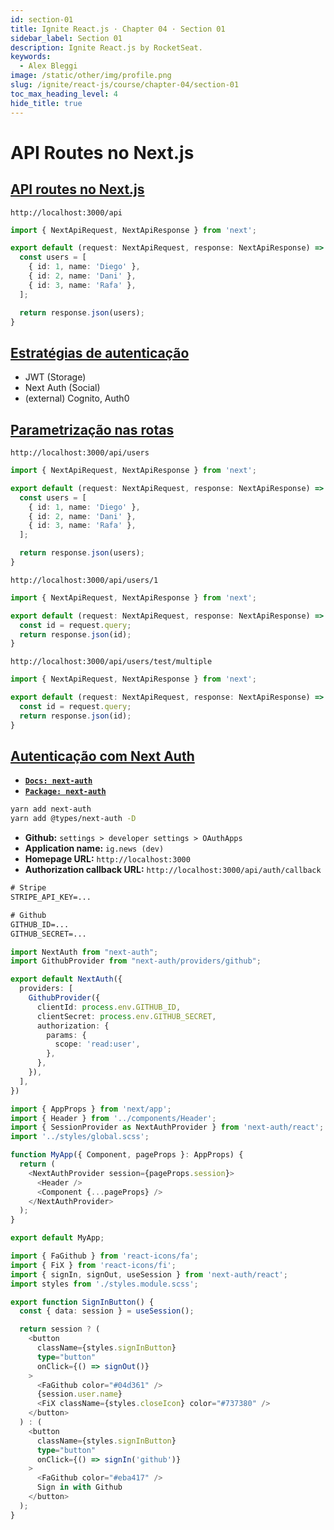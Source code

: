 ```yaml
---
id: section-01
title: Ignite React.js · Chapter 04 · Section 01
sidebar_label: Section 01
description: Ignite React.js by RocketSeat.
keywords:
  - Alex Bleggi
image: /static/other/img/profile.png
slug: /ignite/react-js/course/chapter-04/section-01
toc_max_heading_level: 4
hide_title: true
---
```



# API Routes no Next.js

## [API routes no Next.js](https://app.rocketseat.com.br/node/back-end-no-front-end/group/api-routes-no-next-js/lesson/api-routes-no-next-js)

`http://localhost:3000/api`

```typescript title="src/pages/api/users.ts"
import { NextApiRequest, NextApiResponse } from 'next';

export default (request: NextApiRequest, response: NextApiResponse) => {
  const users = [
    { id: 1, name: 'Diego' },
    { id: 2, name: 'Dani' },
    { id: 3, name: 'Rafa' },
  ];

  return response.json(users);
}
```

## [Estratégias de autenticação](https://app.rocketseat.com.br/node/back-end-no-front-end/group/api-routes-no-next-js/lesson/estrategias-de-autenticacao)

- JWT (Storage)
- Next Auth (Social)
- (external) Cognito, Auth0

## [Parametrização nas rotas](https://app.rocketseat.com.br/node/back-end-no-front-end/group/api-routes-no-next-js/lesson/parametrizacao-nas-rotas)

`http://localhost:3000/api/users`

```typescript title="src/pages/api/users/index.ts"
import { NextApiRequest, NextApiResponse } from 'next';

export default (request: NextApiRequest, response: NextApiResponse) => {
  const users = [
    { id: 1, name: 'Diego' },
    { id: 2, name: 'Dani' },
    { id: 3, name: 'Rafa' },
  ];

  return response.json(users);
}
```

`http://localhost:3000/api/users/1`

```typescript title="src/pages/api/users/[id].ts"
import { NextApiRequest, NextApiResponse } from 'next';

export default (request: NextApiRequest, response: NextApiResponse) => {
  const id = request.query;
  return response.json(id);
}
```

`http://localhost:3000/api/users/test/multiple`

```typescript title="src/pages/api/users/[...params].ts"
import { NextApiRequest, NextApiResponse } from 'next';

export default (request: NextApiRequest, response: NextApiResponse) => {
  const id = request.query;
  return response.json(id);
}
```

## [Autenticação com Next Auth](https://app.rocketseat.com.br/node/back-end-no-front-end/group/api-routes-no-next-js/lesson/autenticacao-com-next-auth)

- **[`Docs: next-auth`](https://next-auth.js.org/getting-started/example)**
- **[`Package: next-auth`](hhttps://www.npmjs.com/package/next-auth)**

```bash
yarn add next-auth
yarn add @types/next-auth -D
```

- **Github:** `settings > developer settings > OAuthApps`
- **Application name:** `ig.news (dev)`
- **Homepage URL:** `http://localhost:3000`
- **Authorization callback URL:** `http://localhost:3000/api/auth/callback`

```txt {4,5,6} title=".env.local"
# Stripe
STRIPE_API_KEY=...

# Github
GITHUB_ID=...
GITHUB_SECRET=...
```

```typescript {1-16} title="src/pages/api/auth/[...nextauth].tsx"
import NextAuth from "next-auth";
import GithubProvider from "next-auth/providers/github";

export default NextAuth({
  providers: [
    GithubProvider({
      clientId: process.env.GITHUB_ID,
      clientSecret: process.env.GITHUB_SECRET,
      authorization: {
        params: {
          scope: 'read:user',
        },
      },
    }),
  ],
})
```

```typescript {3,8,11} title="src/pages/_app.tsx"
import { AppProps } from 'next/app';
import { Header } from '../components/Header';
import { SessionProvider as NextAuthProvider } from 'next-auth/react';
import '../styles/global.scss';

function MyApp({ Component, pageProps }: AppProps) {
  return (
    <NextAuthProvider session={pageProps.session}>
      <Header />
      <Component {...pageProps} />
    </NextAuthProvider>
  );
}

export default MyApp;
```

```typescript {3,7,8,13,16,23} title="src/components/SignInButton/index.tsx"
import { FaGithub } from 'react-icons/fa';
import { FiX } from 'react-icons/fi';
import { signIn, signOut, useSession } from 'next-auth/react';
import styles from './styles.module.scss';

export function SignInButton() {
  const { data: session } = useSession();

  return session ? (
    <button
      className={styles.signInButton}
      type="button"
      onClick={() => signOut()}
    >
      <FaGithub color="#04d361" />
      {session.user.name}
      <FiX className={styles.closeIcon} color="#737380" />
    </button>
  ) : (
    <button
      className={styles.signInButton}
      type="button"
      onClick={() => signIn('github')}
    >
      <FaGithub color="#eba417" />
      Sign in with Github
    </button>
  );
}
```
